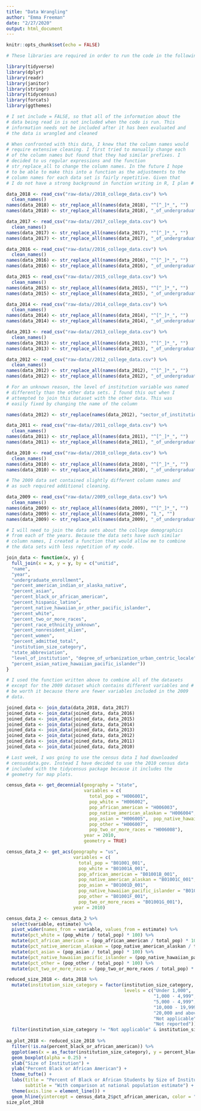 ```yaml
---
title: "Data Wrangling"
author: "Emma Freeman"
date: "2/27/2020"
output: html_document
---
```


```r
knitr::opts_chunk$set(echo = FALSE)

# These libraries are required in order to run the code in the following r chunks. 

library(tidyverse)
library(dplyr)
library(readr)
library(janitor)
library(stringr)
library(tidycensus)
library(forcats)
library(ggthemes)

```

```r

# I set include = FALSE, so that all of the information about the 
# data being read in is not included when the code is run. This
# information needs not be included after it has been evaluated and 
# the data is wrangled and cleaned

# When confronted with this data, I knew that the column names would
# require extensive cleaning. I first tried to manually change each
# of the column names but found that they had similar prefixes. I 
# decided to us regular expressions and the function 
# str_replace_all to change the column names. In the future I hope 
# to be able to make this into a function as the adjustments to the
# column names for each data set is fairly repetitive. Given that
# I do not have a strong background in function writing in R, I plan # to confer with my TF about the best way to go about this. 

data_2018 <- read_csv("raw-data//2018_college_data.csv") %>%
  clean_names()
names(data_2018) <- str_replace_all(names(data_2018), "^[^_]*_", "")
names(data_2018) <- str_replace_all(names(data_2018), "_of_undergraduate_enrollment_that_are", "")

data_2017 <- read_csv("raw-data//2017_college_data.csv") %>%
  clean_names()
names(data_2017) <- str_replace_all(names(data_2017), "^[^_]*_", "")
names(data_2017) <- str_replace_all(names(data_2017), "_of_undergraduate_enrollment_that_are", "")

data_2016 <- read_csv("raw-data//2016_college_data.csv") %>%
  clean_names()
names(data_2016) <- str_replace_all(names(data_2016), "^[^_]*_", "")
names(data_2016) <- str_replace_all(names(data_2016), "_of_undergraduate_enrollment_that_are", "")

data_2015 <- read_csv("raw-data//2015_college_data.csv") %>%
  clean_names()
names(data_2015) <- str_replace_all(names(data_2015), "^[^_]*_", "")
names(data_2015) <- str_replace_all(names(data_2015), "_of_undergraduate_enrollment_that_are", "")

data_2014 <- read_csv("raw-data//2014_college_data.csv") %>%
  clean_names()
names(data_2014) <- str_replace_all(names(data_2014), "^[^_]*_", "")
names(data_2014) <- str_replace_all(names(data_2014), "_of_undergraduate_enrollment_that_are", "")

data_2013 <- read_csv("raw-data//2013_college_data.csv") %>%
  clean_names()
names(data_2013) <- str_replace_all(names(data_2013), "^[^_]*_", "")
names(data_2013) <- str_replace_all(names(data_2013), "_of_undergraduate_enrollment_that_are", "")

data_2012 <- read_csv("raw-data//2012_college_data.csv") %>%
  clean_names()
names(data_2012) <- str_replace_all(names(data_2012), "^[^_]*_", "")
names(data_2012) <- str_replace_all(names(data_2012), "_of_undergraduate_enrollment_that_are", "")

# For an unknown reason, the level of institution variable was named
# differently than the other data sets. I found this out when I 
# attempted to join this dataset with the other data. This was 
# easily fixed by changing the name of the column

names(data_2012) <- str_replace(names(data_2012), "sector_of_institution", "level_of_institution")

data_2011 <- read_csv("raw-data//2011_college_data.csv") %>%
  clean_names()
names(data_2011) <- str_replace_all(names(data_2011), "^[^_]*_", "")
names(data_2011) <- str_replace_all(names(data_2011), "_of_undergraduate_enrollment_that_are", "")

data_2010 <- read_csv("raw-data//2010_college_data.csv") %>%
  clean_names()
names(data_2010) <- str_replace_all(names(data_2010), "^[^_]*_", "")
names(data_2010) <- str_replace_all(names(data_2010), "_of_undergraduate_enrollment_that_are", "")

# The 2009 data set contained slightly different column names and 
# as such required additional cleaning. 

data_2009 <- read_csv("raw-data//2009_college_data.csv") %>%
  clean_names()
names(data_2009) <- str_replace_all(names(data_2009), "^[^_]*_", "")
names(data_2009) <- str_replace_all(names(data_2009), "1_", "")
names(data_2009) <- str_replace_all(names(data_2009), "_of_undergraduate_enrollment_that_are", "")

```

```r

# I will need to join the data sets about the college demographics 
# from each of the years. Because the data sets have such similar 
# column names, I created a function that would allow me to combine 
# the data sets with less repetition of my code. 

join_data <- function(x, y) {
  full_join(x = x, y = y, by = c("unitid", 
  "name", 
  "year", 
  "undergraduate_enrollment",
  "percent_american_indian_or_alaska_native",
  "percent_asian", 
  "percent_black_or_african_american",
  "percent_hispanic_latino",
  "percent_native_hawaiian_or_other_pacific_islander",
  "percent_white", 
  "percent_two_or_more_races", 
  "percent_race_ethnicity_unknown",
  "percent_nonresident_alien",
  "percent_women",
  "percent_admitted_total",
  "institution_size_category", 
  "state_abbreviation", 
  "level_of_institution", "degree_of_urbanization_urban_centric_locale", 
  "percent_asian_native_hawaiian_pacific_islander")) 
}

# I used the function written above to combine all of the datasets
# except for the 2009 dataset which contains different variables and # information. I will have to decide if adapting the 2009 data will
# be worth it because there are fewer variables included in the 2009
# data.

joined_data <- join_data(data_2018, data_2017)
joined_data <- join_data(joined_data, data_2016)
joined_data <- join_data(joined_data, data_2015)
joined_data <- join_data(joined_data, data_2014)
joined_data <- join_data(joined_data, data_2013)
joined_data <- join_data(joined_data, data_2012)
joined_data <- join_data(joined_data, data_2011)
joined_data <- join_data(joined_data, data_2010)

```

```r

# Last week, I was going to use the census data I had downloaded
# censusdata.gov. Instead I have decided to use the 2010 census data
# included with the tidycensus package because it includes the 
# geometry for map plots.

census_data <- get_decennial(geography = "state", 
                             variables = c(
                               total_pop = "H006001",
                               pop_white = "H006002",
                               pop_african_american = "H006003",
                               pop_native_american_alaskan = "H006004", 
                               pop_asian = "H006005",  pop_native_hawaiian_pacific_islander = "H006006", 
                               pop_other = "H006007", 
                               pop_two_or_more_races = "H006008"), 
                             year = 2010, 
                             geometry = TRUE)

census_data_2 <- get_acs(geography = "us", 
                         variables = c(
                           total_pop = "B01001_001",
                           pop_white = "B01001A_001",
                           pop_african_american = "B01001B_001",
                           pop_native_american_alaskan = "B01001C_001",
                           pop_asian = "B01001D_001",
                           pop_native_hawaiian_pacific_islander = "B01001E_001",
                           pop_other = "B01001F_001",
                           pop_two_or_more_races = "B01001G_001"),
                         year = 2010) 

census_data_2 <- census_data_2 %>%
  select(variable, estimate) %>%
  pivot_wider(names_from = variable, values_from = estimate) %>%
  mutate(pct_white = (pop_white / total_pop) * 100) %>%
  mutate(pct_african_american = (pop_african_american / total_pop) * 100) %>%
  mutate(pct_native_american_alaskan = (pop_native_american_alaskan / total_pop) * 100) %>%
  mutate(pct_asian = (pop_asian / total_pop) * 100) %>%
  mutate(pct_native_hawaiian_pacific_islander = (pop_native_hawaiian_pacific_islander / total_pop) * 100) %>%
  mutate(pct_other = (pop_other / total_pop) * 100) %>%
  mutate(pct_two_or_more_races = (pop_two_or_more_races / total_pop) * 100)

```


```r
reduced_size_2018 <- data_2018 %>%
  mutate(institution_size_category = factor(institution_size_category,
                                            levels = c("Under 1,000",
                                                       "1,000 - 4,999",
                                                       "5,000 - 4,999", 
                                                       "10,000 - 19,999",
                                                       "20,000 and above",
                                                       "Not applicable",
                                                       "Not reported"))) %>%
  filter(institution_size_category != "Not applicable" & institution_size_category != "Not reported") 
  
aa_plot_2018 <- reduced_size_2018 %>%
  filter(!is.na(percent_black_or_african_american)) %>%
  ggplot(aes(x = as_factor(institution_size_category), y = percent_black_or_african_american)) +
  geom_boxplot(alpha = 0.25) +
  xlab("Size of Institution") + 
  ylab("Percent Black or African American") +
  theme_tufte() + 
  labs(title = "Percent of Black or African Students by Size of Institution",
       subtitle = "With comparison at national population estimate") +
  theme(axis.line = element_line()) +
  geom_hline(yintercept = census_data_2$pct_african_american, color = "red")
size_plot_2018
```


